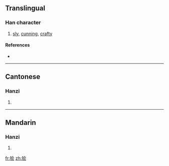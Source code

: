 {{also|獪}}
==Translingual==

===Han character===
{{Han char|rn=94|rad=犬|as=06|sn=9|four=|canj=大竹人一戈 (KHOMI)}}

# [[sly]], [[cunning]], [[crafty]]

====References====
* {{Han ref|kx=0711.101|hdz=21345.010|uh=72EF|ud=29423}}

----

==Cantonese==

===Hanzi===
{{yue-hanzi|jyut=|y=kui2}}

# {{defn|Cantonese}}

----

==Mandarin==

===Hanzi===
{{cmn-hanzi|tra=獪|pin=[[huá]] ([[hua2]])|wg=hua<sup>2</sup>}}

# {{defn|Mandarin}}

[[fr:狯]]
[[zh:狯]]